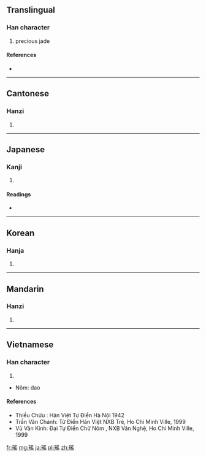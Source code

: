 {{also|瑶}}
==Translingual==

===Han character===
{{Han char|rn=96|rad=玉|as=10|sn=14|four=1717<sub>2</sub>|canj=一土月人山 (MGBOU)}}

# precious jade

====References====
* {{Han ref|kx=0739.010|dj=1149.080|hdz=21132.031|uh=7464|ud=29796}}

----

==Cantonese==

===Hanzi===
{{yue-hanzi|jyut=|y=yiu4|sim=瑶}}

# {{defn|Cantonese|sort=玉10}}

----

==Japanese==

===Kanji===
{{ja-kanji|grade=|rs=玉10}}

# {{defn|Japanese|sort=玉10}}

====Readings====
* {{ja-readings|on=[[よう]] (yō)|kun=[[たま]] (tama)}}

----

==Korean==

===Hanja===
{{ko-hanja|hangeul=요|eumhun=|rv=yo|mr=yo|y=yo}}

# {{defn|Korean|sort=玉10}}

----

==Mandarin==

===Hanzi===
{{cmn-hanzi|sim=瑶|pin=[[yáo]] ([[yao2]])|wg=yao<sup>2</sup>}}

# {{defn|Mandarin|sort=玉10}}

----

==Vietnamese==

===Han character===
{{vi-hantu|dao|rs=玉10}}

# {{defn|Vietnamese|sort=玉10}}

* Nôm: dao

====References====
* Thiều Chửu : Hán Việt Tự Điển  Hà Nội 1942
* Trần Văn Chánh: Từ Điển Hán Việt NXB Trẻ, Ho Chi Minh Ville, 1999
* Vũ Văn Kính: Đại Tự Điển Chữ Nôm , NXB Văn Nghệ, Ho Chi Minh Ville, 1999

[[fr:瑤]]
[[mg:瑤]]
[[ja:瑤]]
[[pl:瑤]]
[[zh:瑤]]